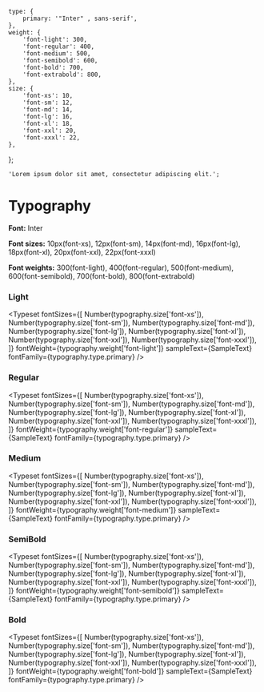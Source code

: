 
<Meta title="Typeset/Inter" />

	type: {
		primary: '"Inter" , sans-serif',
	},
	weight: {
		'font-light': 300,
		'font-regular': 400,
		'font-medium': 500,
		'font-semibold': 600,
		'font-bold': 700,
		'font-extrabold': 800,
	},
	size: {
		'font-xs': 10,
		'font-sm': 12,
		'font-md': 14,
		'font-lg': 16,
		'font-xl': 18,
		'font-xxl': 20,
		'font-xxxl': 22,
	},
};

	'Lorem ipsum dolor sit amet, consectetur adipiscing elit.';

# Typography

**Font:** Inter

**Font sizes:** 10px(font-xs), 12px(font-sm), 14px(font-md), 16px(font-lg), 18px(font-xl), 20px(font-xxl), 22px(font-xxxl)

**Font weights:** 300(font-light), 400(font-regular), 500(font-medium), 600(font-semibold), 700(font-bold), 800(font-extrabold)

### Light

<Typeset
	fontSizes={[
		Number(typography.size['font-xs']),
		Number(typography.size['font-sm']),
		Number(typography.size['font-md']),
		Number(typography.size['font-lg']),
		Number(typography.size['font-xl']),
		Number(typography.size['font-xxl']),
		Number(typography.size['font-xxxl']),
	]}
	fontWeight={typography.weight['font-light']}
	sampleText={SampleText}
	fontFamily={typography.type.primary}
/>

### Regular

<Typeset
	fontSizes={[
		Number(typography.size['font-xs']),
		Number(typography.size['font-sm']),
		Number(typography.size['font-md']),
		Number(typography.size['font-lg']),
		Number(typography.size['font-xl']),
		Number(typography.size['font-xxl']),
		Number(typography.size['font-xxxl']),
	]}
	fontWeight={typography.weight['font-regular']}
	sampleText={SampleText}
	fontFamily={typography.type.primary}
/>

### Medium

<Typeset
	fontSizes={[
		Number(typography.size['font-xs']),
		Number(typography.size['font-sm']),
		Number(typography.size['font-md']),
		Number(typography.size['font-lg']),
		Number(typography.size['font-xl']),
		Number(typography.size['font-xxl']),
		Number(typography.size['font-xxxl']),
	]}
	fontWeight={typography.weight['font-medium']}
	sampleText={SampleText}
	fontFamily={typography.type.primary}
/>

### SemiBold

<Typeset
	fontSizes={[
		Number(typography.size['font-xs']),
		Number(typography.size['font-sm']),
		Number(typography.size['font-md']),
		Number(typography.size['font-lg']),
		Number(typography.size['font-xl']),
		Number(typography.size['font-xxl']),
		Number(typography.size['font-xxxl']),
	]}
	fontWeight={typography.weight['font-semibold']}
	sampleText={SampleText}
	fontFamily={typography.type.primary}
/>

### Bold

<Typeset
	fontSizes={[
		Number(typography.size['font-xs']),
		Number(typography.size['font-sm']),
		Number(typography.size['font-md']),
		Number(typography.size['font-lg']),
		Number(typography.size['font-xl']),
		Number(typography.size['font-xxl']),
		Number(typography.size['font-xxxl']),
	]}
	fontWeight={typography.weight['font-bold']}
	sampleText={SampleText}
	fontFamily={typography.type.primary}
/>
